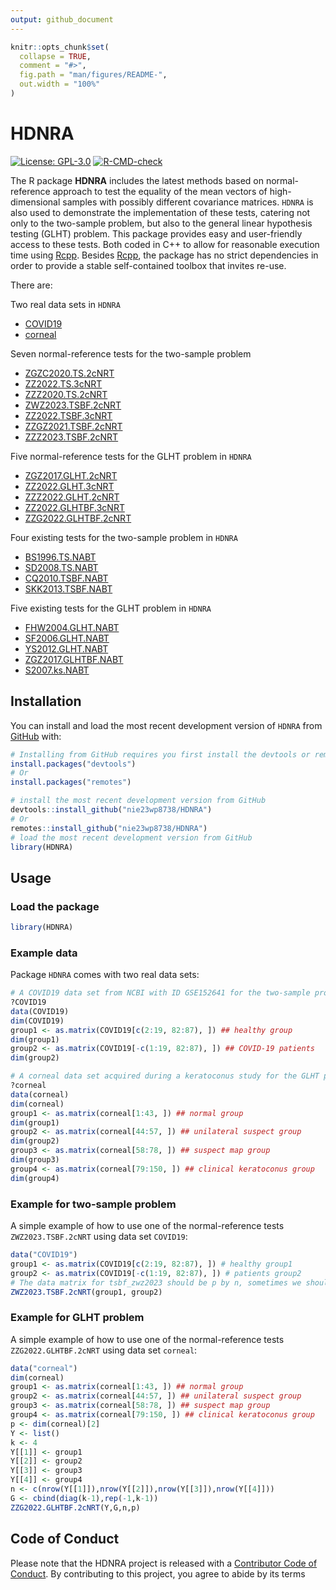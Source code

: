 ```yaml
---
output: github_document
---
```


<!-- README.md is generated from README.Rmd. Please edit that file -->

```r
knitr::opts_chunk$set(
  collapse = TRUE,
  comment = "#>",
  fig.path = "man/figures/README-",
  out.width = "100%"
)
```

# HDNRA

<!-- badges: start -->

[![License: GPL-3.0](https://img.shields.io/badge/License-GPLv3-blue.svg)](https://www.gnu.org/licenses/gpl-3.0)  [![R-CMD-check](https://github.com/nie23wp8738/HDNRA/actions/workflows/R-CMD-check.yaml/badge.svg)](https://github.com/nie23wp8738/HDNRA/actions/workflows/R-CMD-check.yaml)

<!-- badges: end -->

The R package **HDNRA** includes the latest methods based on normal-reference approach to test the equality of the mean vectors of high-dimensional samples with possibly different covariance matrices. `HDNRA` is also used to demonstrate the implementation of these tests, catering not only to the two-sample problem, but also to the general linear hypothesis testing (GLHT) problem. This package provides easy and user-friendly access to these tests. Both coded in C++ to allow for reasonable execution time using [Rcpp](https://github.com/RcppCore/Rcpp). Besides [Rcpp](https://github.com/RcppCore/Rcpp), the package has no strict dependencies in order to provide a stable self-contained toolbox that invites re-use.

There are: 

Two real data sets in `HDNRA`

- [COVID19](https://nie23wp8738.github.io/HDNRA/reference/COVID19.html)
- [corneal](https://nie23wp8738.github.io/HDNRA/reference/corneal.html)


Seven normal-reference tests for the two-sample problem

- [ZGZC2020.TS.2cNRT](https://nie23wp8738.github.io/HDNRA/reference/ZGZC2020.TS.2cNRT.html)
- [ZZ2022.TS.3cNRT](https://nie23wp8738.github.io/HDNRA/reference/ZZ2022.TS.3cNRT.html)
- [ZZZ2020.TS.2cNRT](https://nie23wp8738.github.io/HDNRA/reference/ZZZ2020.TS.2cNRT.html)
- [ZWZ2023.TSBF.2cNRT](https://nie23wp8738.github.io/HDNRA/reference/ZWZ2023.TSBF.2cNRT.html)
- [ZZ2022.TSBF.3cNRT](https://nie23wp8738.github.io/HDNRA/reference/ZZ2022.TSBF.3cNRT.html)
- [ZZGZ2021.TSBF.2cNRT](https://nie23wp8738.github.io/HDNRA/reference/ZZGZ2021.TSBF.2cNRT.html)
- [ZZZ2023.TSBF.2cNRT](https://nie23wp8738.github.io/HDNRA/reference/ZZZ2023.TSBF.2cNRT.html)

Five normal-reference tests for the GLHT problem in `HDNRA`

- [ZGZ2017.GLHT.2cNRT](https://nie23wp8738.github.io/HDNRA/reference/ZGZ2017.GLHT.2cNRT.html)
- [ZZ2022.GLHT.3cNRT](https://nie23wp8738.github.io/HDNRA/reference/ZZ2022.GLHT.3cNRT.html)
- [ZZZ2022.GLHT.2cNRT](https://nie23wp8738.github.io/HDNRA/reference/ZZZ2022.GLHT.2cNRT.html)
- [ZZ2022.GLHTBF.3cNRT](https://nie23wp8738.github.io/HDNRA/reference/ZZ2022.GLHTBF.3cNRT.html)
- [ZZG2022.GLHTBF.2cNRT](https://nie23wp8738.github.io/HDNRA/reference/ZZG2022.GLHTBF.2cNRT.html)

Four existing tests for the two-sample problem in `HDNRA`

- [BS1996.TS.NABT](https://nie23wp8738.github.io/HDNRA/reference/BS1996.TS.NABT.html)
- [SD2008.TS.NABT](https://nie23wp8738.github.io/HDNRA/reference/SD2008.TS.NABT.html)
- [CQ2010.TSBF.NABT](https://nie23wp8738.github.io/HDNRA/reference/CQ2010.TSBF.NABT.html)
- [SKK2013.TSBF.NABT](https://nie23wp8738.github.io/HDNRA/reference/SKK2013.TSBF.NABT.html)

Five existing tests for the GLHT problem in `HDNRA`

- [FHW2004.GLHT.NABT](https://nie23wp8738.github.io/HDNRA/reference/FHW2004.GLHT.NABT.html)
- [SF2006.GLHT.NABT](https://nie23wp8738.github.io/HDNRA/reference/SF2006.GLHT.NABT.html)
- [YS2012.GLHT.NABT](https://nie23wp8738.github.io/HDNRA/reference/YS2012.GLHT.NABT.html)
- [ZGZ2017.GLHTBF.NABT](https://nie23wp8738.github.io/HDNRA/reference/ZGZ2017.GLHTBF.NABT.html)
- [S2007.ks.NABT](https://nie23wp8738.github.io/HDNRA/reference/S2007.ks.NABT.html)


## Installation

You can install and load the most recent development version of `HDNRA` from [GitHub](https://github.com/) with:

``` r
# Installing from GitHub requires you first install the devtools or remotes package
install.packages("devtools")
# Or
install.packages("remotes")

# install the most recent development version from GitHub
devtools::install_github("nie23wp8738/HDNRA")
# Or
remotes::install_github("nie23wp8738/HDNRA")
# load the most recent development version from GitHub
library(HDNRA)
```

## Usage

### Load the package

```r
library(HDNRA)
```

### Example data

Package `HDNRA` comes with two real data sets:

```r
# A COVID19 data set from NCBI with ID GSE152641 for the two-sample problem.
?COVID19
data(COVID19)
dim(COVID19)
group1 <- as.matrix(COVID19[c(2:19, 82:87), ]) ## healthy group
dim(group1)
group2 <- as.matrix(COVID19[-c(1:19, 82:87), ]) ## COVID-19 patients
dim(group2)

# A corneal data set acquired during a keratoconus study for the GLHT problem.
?corneal
data(corneal)
dim(corneal)
group1 <- as.matrix(corneal[1:43, ]) ## normal group
dim(group1)
group2 <- as.matrix(corneal[44:57, ]) ## unilateral suspect group
dim(group2)
group3 <- as.matrix(corneal[58:78, ]) ## suspect map group
dim(group3)
group4 <- as.matrix(corneal[79:150, ]) ## clinical keratoconus group
dim(group4)
```

### Example for two-sample problem

A simple example of how to use one of the normal-reference tests `ZWZ2023.TSBF.2cNRT` using data set `COVID19`:

```r
data("COVID19")
group1 <- as.matrix(COVID19[c(2:19, 82:87), ]) # healthy group1
group2 <- as.matrix(COVID19[-c(1:19, 82:87), ]) # patients group2
# The data matrix for tsbf_zwz2023 should be p by n, sometimes we should transpose the data matrix
ZWZ2023.TSBF.2cNRT(group1, group2)
```

### Example for GLHT problem

A simple example of how to use one of the normal-reference tests `ZZG2022.GLHTBF.2cNRT` using data set `corneal`:

```r
data("corneal")
dim(corneal)
group1 <- as.matrix(corneal[1:43, ]) ## normal group
group2 <- as.matrix(corneal[44:57, ]) ## unilateral suspect group
group3 <- as.matrix(corneal[58:78, ]) ## suspect map group
group4 <- as.matrix(corneal[79:150, ]) ## clinical keratoconus group
p <- dim(corneal)[2]
Y <- list()
k <- 4
Y[[1]] <- group1
Y[[2]] <- group2
Y[[3]] <- group3
Y[[4]] <- group4
n <- c(nrow(Y[[1]]),nrow(Y[[2]]),nrow(Y[[3]]),nrow(Y[[4]]))
G <- cbind(diag(k-1),rep(-1,k-1))
ZZG2022.GLHTBF.2cNRT(Y,G,n,p)
```

## Code of Conduct
  
  Please note that the HDNRA project is released with a [Contributor Code of Conduct](https://contributor-covenant.org/version/2/1/CODE_OF_CONDUCT.html). By contributing to this project, you agree to abide by its terms
